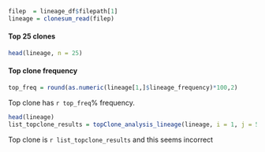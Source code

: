 
```r
filep  = lineage_df$filepath[1]
lineage = clonesum_read(filep)
```

#### Top 25 clones
```r
head(lineage, n = 25)
```

#### Top clone frequency

```r
top_freq = round(as.numeric(lineage[1,]$lineage_frequency)*100,2)
```

Top clone has `r top_freq`% frequency.


```r
head(lineage)
list_topclone_results = topClone_analysis_lineage(lineage, i = 1, j = 5)
```

Top clone is `r list_topclone_results` and this seems incorrect
